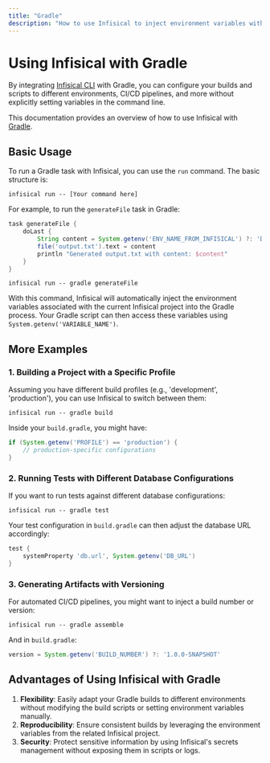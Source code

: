 ```yaml
---
title: "Gradle"
description: "How to use Infisical to inject environment variables with Gradle"
---
```


# Using Infisical with Gradle

By integrating [Infisical CLI](../../cli/overview) with Gradle, you can configure your builds and scripts to different environments, CI/CD pipelines, and more without explicitly setting variables in the command line.

This documentation provides an overview of how to use Infisical with [Gradle](https://gradle.org/).

## Basic Usage

To run a Gradle task with Infisical, you can use the `run` command. The basic structure is:

```
infisical run -- [Your command here]
```

For example, to run the `generateFile` task in Gradle:

```groovy build.gradle
task generateFile {
    doLast {
        String content = System.getenv('ENV_NAME_FROM_INFISICAL') ?: 'Default Content'
        file('output.txt').text = content
        println "Generated output.txt with content: $content"
    }
}
```

```
infisical run -- gradle generateFile
```

With this command, Infisical will automatically inject the environment variables associated with the current Infisical project into the Gradle process. 
Your Gradle script can then access these variables using `System.getenv('VARIABLE_NAME')`.

## More Examples

### 1. Building a Project with a Specific Profile

Assuming you have different build profiles (e.g., 'development', 'production'), you can use Infisical to switch between them:

```
infisical run -- gradle build
```

Inside your `build.gradle`, you might have:

```groovy build.gradle
if (System.getenv('PROFILE') == 'production') {
    // production-specific configurations
}
```

### 2. Running Tests with Different Database Configurations

If you want to run tests against different database configurations:

```
infisical run -- gradle test
```

Your test configuration in `build.gradle` can then adjust the database URL accordingly:

```groovy build.gradle
test {
    systemProperty 'db.url', System.getenv('DB_URL')
}
```

### 3. Generating Artifacts with Versioning

For automated CI/CD pipelines, you might want to inject a build number or version:

```
infisical run -- gradle assemble
```

And in `build.gradle`:

```groovy build.gradle
version = System.getenv('BUILD_NUMBER') ?: '1.0.0-SNAPSHOT'
```

## Advantages of Using Infisical with Gradle

1. **Flexibility**: Easily adapt your Gradle builds to different environments without modifying the build scripts or setting environment variables manually.
2. **Reproducibility**: Ensure consistent builds by leveraging the environment variables from the related Infisical project.
3. **Security**: Protect sensitive information by using Infisical's secrets management without exposing them in scripts or logs.
